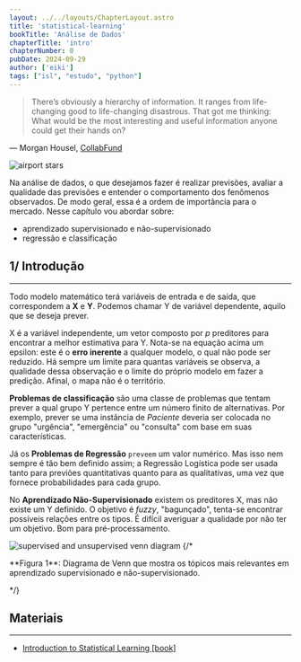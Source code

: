 ```yaml
---
layout: ../../layouts/ChapterLayout.astro
title: 'statistical-learning'
bookTitle: 'Análise de Dados'
chapterTitle: 'intro'
chapterNumber: 0
pubDate: 2024-09-29
author: ['eiki']
tags: ["isl", "estudo", "python"]
---
```




<blockquote class='italic text-right'>
    <p>
    There’s obviously a hierarchy of information. It ranges from life-changing good to life-changing disastrous. That got me thinking: What would be the most interesting and useful information anyone could get their hands on?
    </p>
</blockquote>

<p class="text-right">—  Morgan Housel, <a href="https://collabfund.com/blog/information-that-would-get-your-attention/" class="underline underline-offset-2 text-blue-700">CollabFund</a></p>
<Image src={stars} alt="airport stars" class="max-w-full pb-10"/>

Na análise de dados, o que desejamos fazer é realizar previsões, avaliar a qualidade das previsões e entender o comportamento dos fenômenos observados. De modo geral, essa é a ordem de importância para o mercado. Nesse capítulo vou abordar sobre:

<ul class="list-disc list-inside">
    <li>aprendizado supervisionado e não-supervisionado</li>
    <li>regressão e classificação</li>
</ul>

<h2 class='text-3xl font-bold pt-10'>1/ Introdução</h2>

<hr class="h-px mb-3 mx-5 mt-0 bg-gray-600 border-0 lg:max-w-4xl dark:bg-gray-400"></hr>

Todo modelo matemático terá variáveis de entrada e de saída, que correspondem a **X** e **Y**. Podemos chamar Y de variável dependente, aquilo que se deseja prever. 

<Latex formula={f1}/>

X é a variável independente, um vetor composto por *p* preditores para encontrar a melhor estimativa para Y.  Nota-se na equação acima um epsilon: este é o **erro inerente** a qualquer modelo, o qual não pode ser reduzido. Há sempre um limite para quantas variáveis se observa, a qualidade dessa observação e o limite do próprio modelo em fazer a predição. Afinal, o mapa não é o território.
<Latex formula={f2}/>

**Problemas de classificação** são uma classe de problemas que tentam prever a qual grupo Y pertence entre um número finito de alternativas. Por exemplo, prever se uma instância de *Paciente* deveria ser colocada no grupo "urgência", "emergência" ou "consulta" com base em suas características.

Já os **Problemas de Regressão** <code class='bg-zinc-200 text-zinc-600 p-2'>preveem</code> um valor numérico. Mas isso nem sempre é tão bem definido assim; a Regressão Logística pode ser usada tanto para previões quantitativas quanto para as qualitativas, uma vez que fornece probabilidades para cada grupo.


No **Aprendizado Não-Supervisionado** existem os preditores X, mas não existe um Y definido. O objetivo é *fuzzy*, "bagunçado", tenta-se encontrar possíveis relações entre os tipos. É difícil averiguar a qualidade por não ter um objetivo. Bom para pré-processamento.

<div class="max-w-lg mx-auto py-5">
    <Image src={diagram} alt="supervised and unsupervised venn diagram"/>
    {/* <p class="text-lg text-zinc-600 text-center">**Figura 1**: Diagrama de Venn que mostra os tópicos mais relevantes em aprendizado supervisionado e não-supervisionado.</p> */}
</div>

<h2 class='text-2xl font-bold pt-10'>Materiais</h2>

<hr class="h-px mb-3 mx-5 mt-0 bg-gray-600 border-0 lg:max-w-4xl dark:bg-gray-400"></hr>


<ul class="list-disc list-inside pb-10">
    <li><a href="https://www.statlearning.com/" class="text-blue-700 underline underline-offset-2" target="_blank">Introduction to Statistical Learning [book]</a></li>
</ul>
